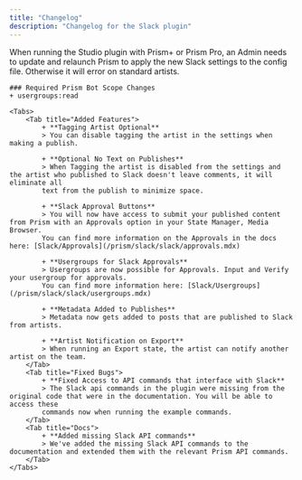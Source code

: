 ```yaml
---
title: "Changelog"
description: "Changelog for the Slack plugin"
---
```


<Update label="2.0.17" description="October 14th, 2025">
    <Warning>When running the Studio plugin with Prism+ or Prism Pro, an Admin needs to update and relaunch Prism to apply the new Slack settings to the config file. Otherwise it will error
    on standard artists.</Warning>

    ### Required Prism Bot Scope Changes
    + usergroups:read

    <Tabs>
        <Tab title="Added Features">
            + **Tagging Artist Optional**
            > You can disable tagging the artist in the settings when making a publish.  

            + **Optional No Text on Publishes**
            > When Tagging the artist is disabled from the settings and the artist who published to Slack doesn't leave comments, it will eliminate all 
            text from the publish to minimize space.
            
            + **Slack Approval Buttons**  
            > You will now have access to submit your published content from Prism with an Approvals option in your State Manager, Media Browser.
            You can find more information on the Approvals in the docs here: [Slack/Approvals](/prism/slack/slack/approvals.mdx)

            + **Usergroups for Slack Approvals**
            > Usergroups are now possible for Approvals. Input and Verify your usergroup for approvals. 
            You can find more information here: [Slack/Usergroups](/prism/slack/slack/usergroups.mdx)

            + **Metadata Added to Publishes**
            > Metadata now gets added to posts that are published to Slack from artists.  
              
            + **Artist Notification on Export**
            > When running an Export state, the artist can notify another artist on the team.
        </Tab>
        <Tab title="Fixed Bugs">
            + **Fixed Access to API commands that interface with Slack**
            > The Slack api commands in the plugin were missing from the original code that were in the documentation. You will be able to access these
            commands now when running the example commands.  
        </Tab>
        <Tab title="Docs">
            + **Added missing Slack API commands**
            > We've added the missing Slack API commands to the documentation and extended them with the relevant Prism API commands.
        </Tab>
    </Tabs>
</Update>
